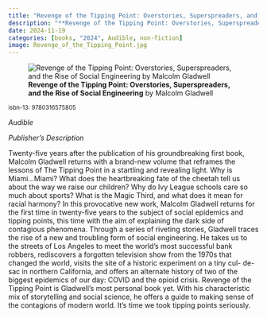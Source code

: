 ```yaml
---
title: "Revenge of the Tipping Point: Overstories, Superspreaders, and the Rise of Social Engineering"
description: "**Revenge of the Tipping Point: Overstories, Superspreaders, and the Rise of Social Engineering** by Malcolm Gladwell"
date: 2024-11-19
categories: [books, "2024", Audible, non-fiction]
image: Revenge_of_the_Tipping_Point.jpg
---
```

![**Revenge of the Tipping Point: Overstories, Superspreaders, and the Rise of Social Engineering** by Malcolm Gladwell](Revenge_of_the_Tipping_Point.jpg){fig-align="left"}

<sup>isbn-13: 9780316575805</sup>

*Audible*

*Publisher's Description*

Twenty-five years after the publication of his groundbreaking first book,
Malcolm Gladwell returns with a brand-new volume that reframes the lessons
of The Tipping Point in a startling and revealing light. Why is
Miami...Miami? What does the heartbreaking fate of the cheetah tell us
about the way we raise our children? Why do Ivy League schools care so much
about sports? What is the Magic Third, and what does it mean for racial
harmony? In this provocative new work, Malcolm Gladwell returns for the
first time in twenty-five years to the subject of social epidemics and
tipping points, this time with the aim of explaining the dark side of
contagious phenomena. Through a series of riveting stories, Gladwell traces
the rise of a new and troubling form of social engineering. He takes us to
the streets of Los Angeles to meet the world's most successful bank
robbers, rediscovers a forgotten television show from the 1970s that
changed the world, visits the site of a historic experiment on a tiny cul-
de-sac in northern California, and offers an alternate history of two of
the biggest epidemics of our day: COVID and the opioid crisis. Revenge of
the Tipping Point is Gladwell's most personal book yet. With his
characteristic mix of storytelling and social science, he offers a guide to
making sense of the contagions of modern world. It's time we took tipping
points seriously.